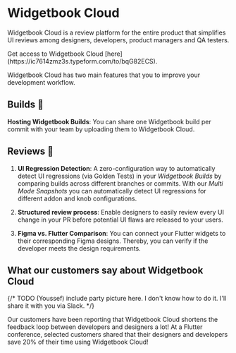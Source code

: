 # Widgetbook Cloud

Widgetbook Cloud is a review platform for the entire product that simplifies UI reviews among designers, developers, product managers and QA testers.

<YouTube id="-gCTSc99V-KI">

<Info>
  Get access to Widgetbook Cloud
  [here](https://ic7614zmz3s.typeform.com/to/bqG82ECS).
</Info>

Widgetbook Cloud has two main features that you to improve your development workflow.

## Builds 🚀

**Hosting Widgetbook Builds**: You can share one Widgetbook build per commit with your team by uploading them to Widgetbook Cloud.

## Reviews 🔎

1. **UI Regression Detection**: A zero-configuration way to automatically detect UI regressions (via Golden Tests) in your _Widgetbook Builds_ by comparing builds across different branches or commits. With our _Multi Mode Snapshots_ you can automatically detect UI regressions for different addon and knob configurations.

1. **Structured review process**: Enable designers to easily review every UI change in your PR before potential UI flaws are released to your users.

1. **Figma vs. Flutter Comparison**: You can connect your Flutter widgets to their corresponding Figma designs. Thereby, you can verify if the developer meets the design requirements.

## What our customers say about Widgetbook Cloud

{/* TODO (Youssef) include party picture here. I don't know how to do it. I'll share it with you via Slack. */}

Our customers have been reporting that Widgetbook Cloud shortens the feedback loop between developers and designers a lot! At a Flutter conference, selected customers shared that their designers and developers save 20% of their time using Widgetbook Cloud! 

<YouTube id="Du5yVtnmNzg?start=868" />
